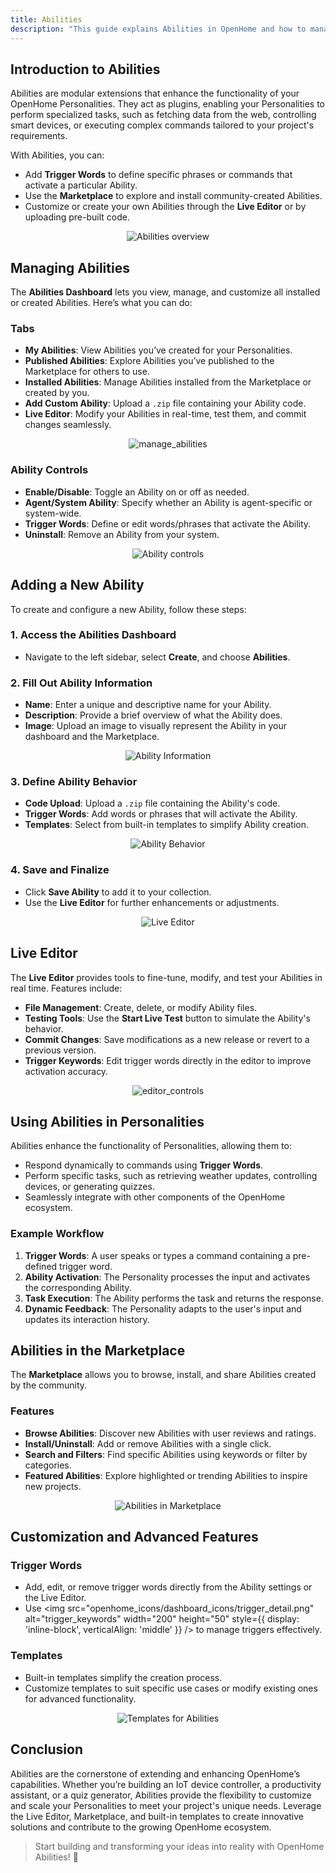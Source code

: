 ```yaml
---
title: Abilities
description: "This guide explains Abilities in OpenHome and how to manage, customize, and create them to extend Personality functionalities."
---
```


## Introduction to Abilities

Abilities are modular extensions that enhance the functionality of your OpenHome Personalities. They act as plugins, enabling your Personalities to perform specialized tasks, such as fetching data from the web, controlling smart devices, or executing complex commands tailored to your project's requirements.

With Abilities, you can:
- Add **Trigger Words** to define specific phrases or commands that activate a particular Ability.
- Use the **Marketplace** to explore and install community-created Abilities.
- Customize or create your own Abilities through the **Live Editor** or by uploading pre-built code.

<p align="center">
  <img src="openhome_icons/dashboard_icons/Ability_controls.png" alt="Abilities overview" />
</p>

## Managing Abilities

The **Abilities Dashboard** lets you view, manage, and customize all installed or created Abilities. Here’s what you can do:

### Tabs
- **My Abilities**: View Abilities you’ve created for your Personalities.
- **Published Abilities**: Explore Abilities you’ve published to the Marketplace for others to use.
- **Installed Abilities**: Manage Abilities installed from the Marketplace or created by you.
- **Add Custom Ability**: Upload a `.zip` file containing your Ability code.
- **Live Editor**: Modify your Abilities in real-time, test them, and commit changes seamlessly.

<p align="center">
  <img src="openhome_icons/dashboard_icons/manage_abilities.png" alt="manage_abilities" />
</p>

### Ability Controls
- **Enable/Disable**: Toggle an Ability on or off as needed.
- **Agent/System Ability**: Specify whether an Ability is agent-specific or system-wide.
- **Trigger Words**: Define or edit words/phrases that activate the Ability.
- **Uninstall**: Remove an Ability from your system.

<p align="center">
  <img src="openhome_icons/dashboard_icons/Ability_controls.png" alt="Ability controls" />
</p>

## Adding a New Ability

To create and configure a new Ability, follow these steps:

### 1. Access the Abilities Dashboard
- Navigate to the left sidebar, select **Create**, and choose **Abilities**.

### 2. Fill Out Ability Information
- **Name**: Enter a unique and descriptive name for your Ability.
- **Description**: Provide a brief overview of what the Ability does.
- **Image**: Upload an image to visually represent the Ability in your dashboard and the Marketplace.

<p align="center">
  <img src="openhome_icons/dashboard_icons/ability_information.png" alt="Ability Information" />
</p>

### 3. Define Ability Behavior
- **Code Upload**: Upload a `.zip` file containing the Ability's code.
- **Trigger Words**: Add words or phrases that will activate the Ability.
- **Templates**: Select from built-in templates to simplify Ability creation.

<p align="center">
  <img src="openhome_icons/dashboard_icons/ability_behavior.png" alt="Ability Behavior" />
</p>

### 4. Save and Finalize
- Click **Save Ability** to add it to your collection.
- Use the **Live Editor** for further enhancements or adjustments.

<p align="center">
  <img src="openhome_icons/dashboard_icons/live_editor.png" alt="Live Editor" />
</p>

## Live Editor

The **Live Editor** provides tools to fine-tune, modify, and test your Abilities in real time. Features include:
- **File Management**: Create, delete, or modify Ability files.
- **Testing Tools**: Use the **Start Live Test** button to simulate the Ability's behavior.
- **Commit Changes**: Save modifications as a new release or revert to a previous version.
- **Trigger Keywords**: Edit trigger words directly in the editor to improve activation accuracy.

<p align="center">
  <img src="openhome_icons/dashboard_icons/editor_controls.png" alt="editor_controls" />
</p>

## Using Abilities in Personalities

Abilities enhance the functionality of Personalities, allowing them to:
- Respond dynamically to commands using **Trigger Words**.
- Perform specific tasks, such as retrieving weather updates, controlling devices, or generating quizzes.
- Seamlessly integrate with other components of the OpenHome ecosystem.

### Example Workflow
1. **Trigger Words**: A user speaks or types a command containing a pre-defined trigger word.
2. **Ability Activation**: The Personality processes the input and activates the corresponding Ability.
3. **Task Execution**: The Ability performs the task and returns the response.
4. **Dynamic Feedback**: The Personality adapts to the user's input and updates its interaction history.

## Abilities in the Marketplace

The **Marketplace** allows you to browse, install, and share Abilities created by the community.

### Features
- **Browse Abilities**: Discover new Abilities with user reviews and ratings.
- **Install/Uninstall**: Add or remove Abilities with a single click.
- **Search and Filters**: Find specific Abilities using keywords or filter by categories.
- **Featured Abilities**: Explore highlighted or trending Abilities to inspire new projects.

<p align="center">
  <img src="openhome_icons/dashboard_icons/marketplace_abilities.png" alt="Abilities in Marketplace" />
</p>

## Customization and Advanced Features

### Trigger Words
- Add, edit, or remove trigger words directly from the Ability settings or the Live Editor.
- Use <img src="openhome_icons/dashboard_icons/trigger_detail.png" alt="trigger_keywords" width="200" height="50" style={{ display: 'inline-block', verticalAlign: 'middle' }} /> to manage triggers effectively.

### Templates
- Built-in templates simplify the creation process.
- Customize templates to suit specific use cases or modify existing ones for advanced functionality.

<p align="center">
  <img src="openhome_icons/dashboard_icons/ability_behavior.png" alt="Templates for Abilities" />
</p>

## Conclusion

Abilities are the cornerstone of extending and enhancing OpenHome’s capabilities. Whether you’re building an IoT device controller, a productivity assistant, or a quiz generator, Abilities provide the flexibility to customize and scale your Personalities to meet your project's unique needs. Leverage the Live Editor, Marketplace, and built-in templates to create innovative solutions and contribute to the growing OpenHome ecosystem.

> Start building and transforming your ideas into reality with OpenHome Abilities! 🎉
